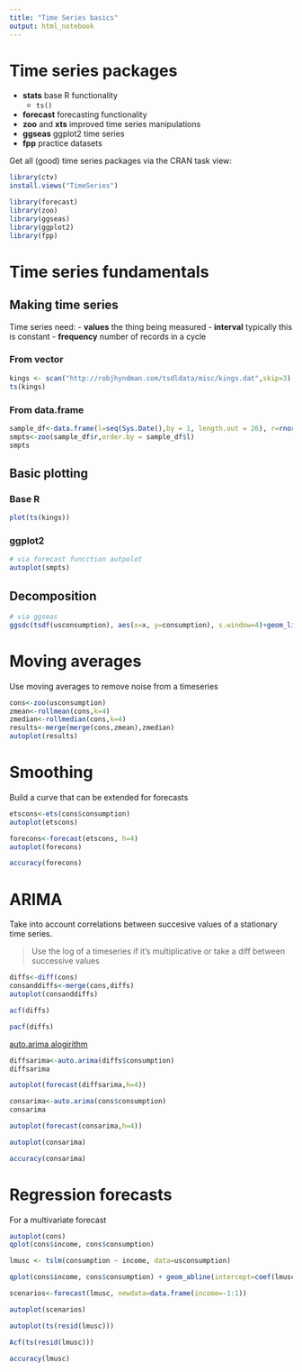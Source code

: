 ---
title: "Time Series basics"
output: html_notebook
---

# Time series packages

- **stats** base R functionality
    + `ts()`
- **forecast** forecasting functionality
- **zoo** and **xts** improved time series manipulations
- **ggseas** ggplot2 time series
- **fpp** practice datasets

Get all (good) time series packages via the CRAN task view:

```r
library(ctv)
install.views("TimeSeries")
```

```{r}
library(forecast)
library(zoo)
library(ggseas)
library(ggplot2)
library(fpp)
```

# Time series fundamentals

## Making time series
Time series need:
- **values** the thing being measured
- **interval** typically this is constant
- **frequency** number of records in a cycle

### From vector
```{r}
kings <- scan("http://robjhyndman.com/tsdldata/misc/kings.dat",skip=3)
ts(kings)
```

### From data.frame
```{r}
sample_df<-data.frame(l=seq(Sys.Date(),by = 1, length.out = 26), r=rnorm(26))
smpts<-zoo(sample_df$r,order.by = sample_df$l)
smpts
```

## Basic plotting

### Base R
```{r}
plot(ts(kings))
```

### ggplot2
```{r}
# via forecast funcction autpolot
autoplot(smpts)
```

## Decomposition
```{r}
# via ggseas
ggsdc(tsdf(usconsumption), aes(x=x, y=consumption), s.window=4)+geom_line()
```

# Moving averages
Use moving averages to remove noise from a timeseries

```{r}
cons<-zoo(usconsumption)
zmean<-rollmean(cons,k=4)
zmedian<-rollmedian(cons,k=4)
results<-merge(merge(cons,zmean),zmedian)
autoplot(results)
```

# Smoothing
Build a curve that can be extended for forecasts

```{r}
etscons<-ets(cons$consumption)
autoplot(etscons)
```

```{r}
forecons<-forecast(etscons, h=4)
autoplot(forecons)
```

```{r}
accuracy(forecons)
```

# ARIMA
Take into account correlations between succesive values of a stationary time series.

>Use the log of a timeseries if it's multiplicative or take a diff between successive values

```{r}
diffs<-diff(cons)
consanddiffs<-merge(cons,diffs)
autoplot(consanddiffs)
```

```{r}
acf(diffs)
```

```{r}
pacf(diffs)
```

[auto.arima alogirithm](https://www.otexts.org/fpp/8/7)
```{r}
diffsarima<-auto.arima(diffs$consumption)
diffsarima
```

```{r}
autoplot(forecast(diffsarima,h=4))
```

```{r}
consarima<-auto.arima(cons$consumption)
consarima
```

```{r}
autoplot(forecast(consarima,h=4))
```

```{r}
autoplot(consarima)
```

```{r}
accuracy(consarima)
```

# Regression forecasts
For a multivariate forecast

```{r}
autoplot(cons)
qplot(cons$income, cons$consumption)
```

```{r}
lmusc <- tslm(consumption ~ income, data=usconsumption)

qplot(cons$income, cons$consumption) + geom_abline(intercept=coef(lmusc)[1],slope=coef(lmusc)[2])
```

```{r}
scenarios<-forecast(lmusc, newdata=data.frame(income=-1:1))

autoplot(scenarios)
```

```{r}
autoplot(ts(resid(lmusc)))
```

```{r}
Acf(ts(resid(lmusc)))
```

```{r}
accuracy(lmusc)
```
